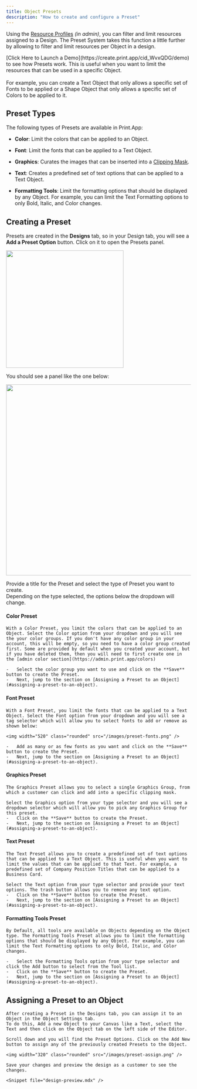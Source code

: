 ```yaml
---
title: Object Presets
description: "How to create and configure a Preset"
---
```


Using the [Resource Profiles](/guides/designs/assign-resources) _(in admin)_, you can  filter and limit resources assigned to a Design. The Preset System takes this function a little further by allowing to filter and limit resources per Object in a design. 

<Note>
    [Click Here to Launch a Demo](https://create.print.app/cid_WvxQDG/demo) to see how Presets work.
</Note>

<Tip>
    This is useful when you want to limit the resources that can be used in a specific Object.
    <br/><br/>For example, you can create a Text Object that only allows a specific set of Fonts to be applied or a Shape Object that only allows a specific set of Colors to be applied to it.
</Tip>

## Preset Types
The following types of Presets are available in Print.App:

- **Color**: Limit the colors that can be applied to an Object.

- **Font**: Limit the fonts that can be applied to a Text Object.

- **Graphics**: Curates the images that can be inserted into a [Clipping Mask](/guides/designs/objects/clipping-mask).

- **Text**: Creates a predefined set of text options that can be applied to a Text Object.

- **Formatting Tools**: Limit the formatting options that should be displayed by any Object. For example, you can limit the Text Formatting options to only Bold, Italic, and Color changes.

## Creating a Preset

Presets are created in the **Designs** tab, so in your Design tab, you will see a **Add a Preset Option** button. Click on it to open the Presets panel.

<img width="320" class="rounded" src="/images/add-preset.png" />

You should see a panel like the one below:

<img width="520" class="rounded" src="/images/preset-panel.png" />

Provide a title for the Preset and select the type of Preset you want to create.
<br/>Depending on the type selected, the options below the dropdown will change.

#### Color Preset
    With a Color Preset, you limit the colors that can be applied to an Object. Select the Color option from your dropdown and you will see the your color groups. If you don't have any color group in your account, this will be empty, so you need to have a color group created first. Some are provided by default when you created your account, but if you have deleted them, then you will need to first create one in the [admin color section](https://admin.print.app/colors)

    -   Select the color group you want to use and click on the **Save** button to create the Preset.
    -   Next, jump to the section on [Assigning a Preset to an Object](#assigning-a-preset-to-an-object).

#### Font Preset
    With a Font Preset, you limit the fonts that can be applied to a Text Object. Select the Font option from your dropdown and you will see a tag selector which will allow you to select fonts to add or remove as shown below:

    <img width="520" class="rounded" src="/images/preset-fonts.png" />
    
    -   Add as many or as few fonts as you want and click on the **Save** button to create the Preset.
    -   Next, jump to the section on [Assigning a Preset to an Object](#assigning-a-preset-to-an-object).

#### Graphics Preset
    The Graphics Preset allows you to select a single Graphics Group, from which a customer can click and add into a specific clipping mask.
    
    Select the Graphics option from your type selector and you will see a dropdown selector which will allow you to pick any Graphics Group for this preset.
    -   Click on the **Save** button to create the Preset.
    -   Next, jump to the section on [Assigning a Preset to an Object](#assigning-a-preset-to-an-object).

#### Text Preset
    The Text Preset allows you to create a predefined set of text options that can be applied to a Text Object. This is useful when you want to limit the values that can be applied to that Text. For example, a predefined set of Company Position Titles that can be applied to a Business Card. 

    Select the Text option from your type selector and provide your text options. The trash button allows you to remove any text option.
    -   Click on the **Save** button to create the Preset.
    -   Next, jump to the section on [Assigning a Preset to an Object](#assigning-a-preset-to-an-object).

#### Formatting Tools Preset
    By Default, all tools are available on Objects depending on the Object type. The Formatting Tools Preset allows you to limit the formatting options that should be displayed by any Object. For example, you can limit the Text Formatting options to only Bold, Italic, and Color changes.

    -   Select the Formatting Tools option from your type selector and click the Add button to select from the Tool list.
    -   Click on the **Save** button to create the Preset.
    -   Next, jump to the section on [Assigning a Preset to an Object](#assigning-a-preset-to-an-object).


## Assigning a Preset to an Object

    After creating a Preset in the Designs tab, you can assign it to an Object in the Object Settings tab.
    To do this, Add a new Object to your Canvas like a Text, select the Text and then click on the Object tab on the left side of the Editor.

    Scroll down and you will find the Preset Options. Click on the Add New button to assign any of the previously created Presets to the Object.

    <img width="320" class="rounded" src="/images/preset-assign.png" />

    Save your changes and preview the design as a customer to see the changes.

    <Snippet file="design-preview.mdx" />